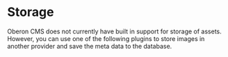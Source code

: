 # Storage

Oberon CMS does not currently have built in support for storage of assets.
However, you can use one of the following plugins to store images in another
provider and save the meta data to the database.
